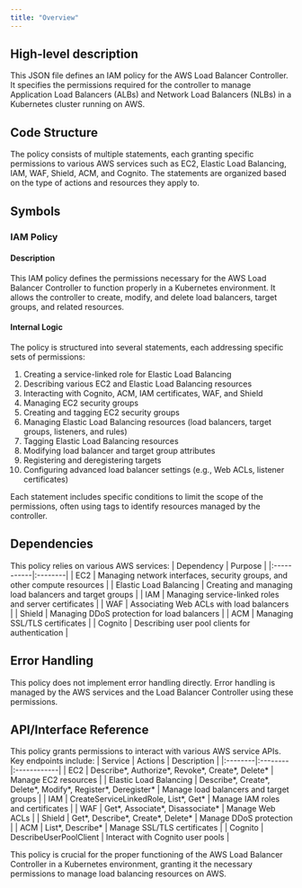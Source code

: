 ```yaml
---
title: "Overview"
---
```


## High-level description
This JSON file defines an IAM policy for the AWS Load Balancer Controller. It specifies the permissions required for the controller to manage Application Load Balancers (ALBs) and Network Load Balancers (NLBs) in a Kubernetes cluster running on AWS.

## Code Structure
The policy consists of multiple statements, each granting specific permissions to various AWS services such as EC2, Elastic Load Balancing, IAM, WAF, Shield, ACM, and Cognito. The statements are organized based on the type of actions and resources they apply to.

## Symbols

### IAM Policy
#### Description
This IAM policy defines the permissions necessary for the AWS Load Balancer Controller to function properly in a Kubernetes environment. It allows the controller to create, modify, and delete load balancers, target groups, and related resources.

#### Internal Logic
The policy is structured into several statements, each addressing specific sets of permissions:

1. Creating a service-linked role for Elastic Load Balancing
2. Describing various EC2 and Elastic Load Balancing resources
3. Interacting with Cognito, ACM, IAM certificates, WAF, and Shield
4. Managing EC2 security groups
5. Creating and tagging EC2 security groups
6. Managing Elastic Load Balancing resources (load balancers, target groups, listeners, and rules)
7. Tagging Elastic Load Balancing resources
8. Modifying load balancer and target group attributes
9. Registering and deregistering targets
10. Configuring advanced load balancer settings (e.g., Web ACLs, listener certificates)

Each statement includes specific conditions to limit the scope of the permissions, often using tags to identify resources managed by the controller.

## Dependencies
This policy relies on various AWS services:
| Dependency | Purpose |
|:-----------|:--------|
| EC2 | Managing network interfaces, security groups, and other compute resources |
| Elastic Load Balancing | Creating and managing load balancers and target groups |
| IAM | Managing service-linked roles and server certificates |
| WAF | Associating Web ACLs with load balancers |
| Shield | Managing DDoS protection for load balancers |
| ACM | Managing SSL/TLS certificates |
| Cognito | Describing user pool clients for authentication |

## Error Handling
This policy does not implement error handling directly. Error handling is managed by the AWS services and the Load Balancer Controller using these permissions.

## API/Interface Reference
This policy grants permissions to interact with various AWS service APIs. Key endpoints include:
| Service | Actions | Description |
|:--------|:--------|:------------|
| EC2 | Describe*, Authorize*, Revoke*, Create*, Delete* | Manage EC2 resources |
| Elastic Load Balancing | Describe*, Create*, Delete*, Modify*, Register*, Deregister* | Manage load balancers and target groups |
| IAM | CreateServiceLinkedRole, List*, Get* | Manage IAM roles and certificates |
| WAF | Get*, Associate*, Disassociate* | Manage Web ACLs |
| Shield | Get*, Describe*, Create*, Delete* | Manage DDoS protection |
| ACM | List*, Describe* | Manage SSL/TLS certificates |
| Cognito | DescribeUserPoolClient | Interact with Cognito user pools |

This policy is crucial for the proper functioning of the AWS Load Balancer Controller in a Kubernetes environment, granting it the necessary permissions to manage load balancing resources on AWS.